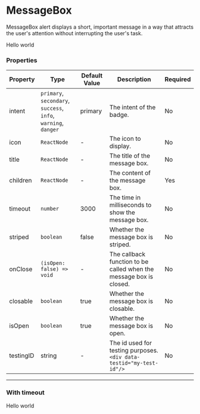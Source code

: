 
<Meta title="Components/MessageBox" component={MessageBox}/>


# MessageBox

MessageBox alert displays a short, important message in a way that attracts the user's attention without interrupting the user's task.

<Canvas>
  <MessageBox
    intent="primary"
    title="Title"
  >
    Hello world
  </MessageBox>
</Canvas>

### Properties

|Property|Type|Default Value|Description|Required|
|---|---|---|---|---|
|intent|`primary`, `secondary`, `success`, <br/>`info`, `warning`, `danger`|primary | The intent of the badge.|No|
|icon|`ReactNode`|-|The icon to display.|No|
|title|`ReactNode`|-|The title of the message box.|No|
|children|`ReactNode`|-|The content of the message box.|Yes|
|timeout|`number`|3000|The time in milliseconds to show the message box.|No|
|striped|`boolean`|false|Whether the message box is striped.|No|
|onClose|`(isOpen: false) => void`|-|The callback function to be called when the message box is closed.|No|
|closable|`boolean`|true|Whether the message box is closable.|No|
|isOpen|`boolean`|true|Whether the message box is open.|No|
|testingID| string | - | The id used for testing purposes.<br/>`<div data-testid="my-test-id"/>` |No|

---

### With timeout

<Canvas>
  <MessageBox
    intent="primary"
    title="Title"
    timeout={5000}
  >
    Hello world
  </MessageBox>
</Canvas>